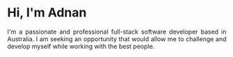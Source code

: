 # Hi, I'm Adnan

<div style="text-align: justify;text-justify: inter-word;">
  I'm a passionate and professional full-stack software developer based in
  Australia. I am seeking an opportunity that would allow me to challenge and
  develop myself while working with the best people.
</div>
